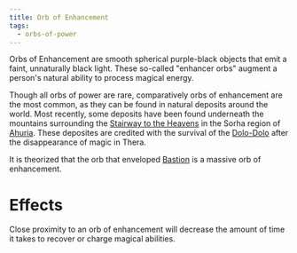 ```yaml
---
title: Orb of Enhancement
tags:
  - orbs-of-power
---
```


Orbs of Enhancement are smooth spherical purple-black objects that emit a faint,
unnaturally black light. These so-called "enhancer orbs" augment a person's
natural ability to process magical energy.

Though all orbs of power are rare, comparatively orbs of enhancement are the
most common, as they can be found in natural deposits around the world. Most
recently, some deposits have been found underneath the mountains surrounding the
[Stairway to the Heavens](../../locations/stairway-to-the-heavens.mdx) in the
Sorha region of [Ahuria](../../locations/ahuria.mdx). These deposites are
credited with the survival of the [Dolo-Dolo](../../species/dolo-dolo.mdx) after
the disappearance of magic in Thera.

It is theorized that the orb that enveloped
[Bastion](../../locations/bastion.mdx) is a massive orb of enhancement.

# Effects

Close proximity to an orb of enhancement will decrease the amount of time it
takes to recover or charge magical abilities.
